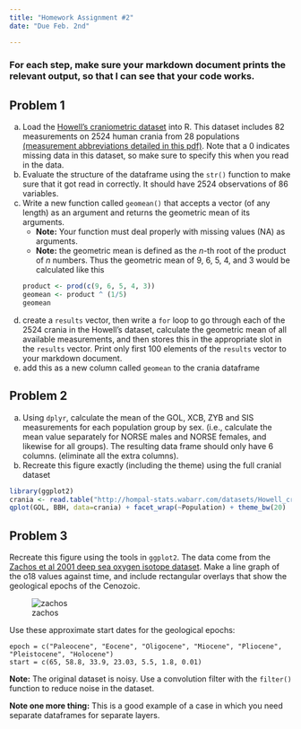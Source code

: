```yaml
---
title: "Homework Assignment #2"
date: "Due Feb. 2nd"

---
```

### For each step, make sure your markdown document prints the relevant output, so that I can see <span class="mega-octicon octicon-eye"></span>  that your code works.  

## Problem 1

a.  Load the [Howell's craniometric dataset](datasets/Howell_craniometry.csv) into R. This dataset includes 82 measurements on 2524 human crania from 28 populations [(measurement abbreviations detailed in this pdf)](datasets/Howell_Measurement_definitions.pdf). Note that a 0 indicates missing data in this dataset, so make sure to specify this when you read in the data.
b.  Evaluate the structure of the dataframe using the `str()` function to make sure that it got read in correctly.  It should have 2524 observations of 86 variables.
c.  Write a new function called `geomean()` that accepts a vector (of any length) as an argument and returns the geometric mean of its arguments. 
    *  **Note:** Your function must deal properly with missing values (NA) as arguments.
    *  **Note:** the geometric mean is defined as the *n*-th root of the product of *n* numbers. Thus the geometric mean of 9, 6, 5, 4, and 3 would be calculated like this
    ```r
    product <- prod(c(9, 6, 5, 4, 3))
    geomean <- product ^ (1/5)
    geomean
    ```
    
d.  create a `results` vector, then write a `for` loop to go through each of the 2524 crania in the Howell's dataset, calculate the geometric mean of all available measurements, and then stores this in the appropriate slot in the `results` vector. Print only first 100 elements of the `results` vector to your markdown document. 
e.  add this as a new column called `geomean` to the crania dataframe

## Problem 2

a. Using `dplyr`, calculate the mean of the GOL, XCB, ZYB and SIS measurements for each population group by sex.  (i.e., calculate the mean value separately for NORSE males and NORSE females, and likewise for all groups). The resulting data frame should only have 6 columns. (eliminate all the extra columns).
b. Recreate this figure exactly (including the theme) using the full cranial dataset

```r
library(ggplot2)
crania <- read.table("http://hompal-stats.wabarr.com/datasets/Howell_craniometry.csv",sep=",", header=TRUE, na=0)
qplot(GOL, BBH, data=crania) + facet_wrap(~Population) + theme_bw(20)
```

## Problem 3

Recreate this figure using the tools in `ggplot2`. The data come from the [Zachos et al 2001 deep sea oxygen isotope dataset](datasets/Zachos2001Climate.txt). Make a line graph of the o18 values against time, and include rectangular overlays that show the geological epochs of the Cenozoic.  

![zachos][1]

Use these approximate start dates for the geological epochs: 

    epoch = c("Paleocene", "Eocene", "Oligocene", "Miocene", "Pliocene", "Pleistocene", "Holocene")
    start = c(65, 58.8, 33.9, 23.03, 5.5, 1.8, 0.01)
    
**Note:** The original dataset is noisy.  Use a convolution filter with the `filter()` function to reduce noise in the dataset.

**Note one more thing:** This is a good example of a case in which you need separate dataframes for separate layers.



[1]: zachosdata.png "zachos"
